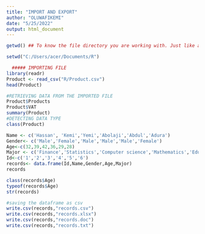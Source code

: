 ---
title: "IMPORT AND EXPORT"
author: "OLUWAFIKEMI"
date: "5/25/2022"
output: html_document
---

```{r}
getwd() ## To know the file directory you are working with. Just like as in file                path

```

```{r}
setwd("C:/Users/acer/Documents/R")
```



```{r}
  ##### IMPORTING FILE
library(readr)
Product <- read_csv("R/Product.csv")
head(Product)
```

```{r}
#RETRIEVING DATA FROM THE IMPORTED FILE
Product$Products
Product$VAT
summary(Product)
#DETECTING DATA TYPE
class(Product)
```


```{r}
Name <- c('Hassan', 'Kemi','Yemi','Abolaji','Abdul','Adura')
Gender<- c('Male','Female','Male','Male','Male','Female')
Age<-c(32,39,42,36,29,28)
Major <- c('Finance','Statistics','Computer science','Mathematics','Education','Quality control')
Id<-c('1','2','3','4','5','6')
records<- data.frame(Id,Name,Gender,Age,Major)
records
```

```{r}
class(records$Age)
typeof(records$Age)
str(records)
```

```{r}
#saving the dataframe as csv
write.csv(records,"records.csv")
write.csv(records,"records.xlsx")
write.csv(records,"records.doc")
write.csv(records,"records.txt")
```

